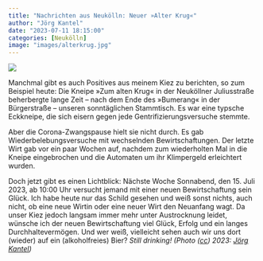```yaml
---
title: "Nachrichten aus Neukölln: Neuer »Alter Krug«"
author: "Jörg Kantel"
date: "2023-07-11 18:15:00"
categories: [Neukölln]
image: "images/alterkrug.jpg"
---
```


[![](images/alterkrug-b.jpg)](https://www.flickr.com/photos/schockwellenreiter/53038819384/)

Manchmal gibt es auch Positives aus meinem Kiez zu berichten, so zum Beispiel heute: Die Kneipe »Zum alten Krug« in der Neuköllner Juliusstraße beherbergte lange Zeit -- nach dem Ende des »Bumerang« in der Bürgerstraße -- unseren sonntäglichen Stammtisch. Es war eine typsche Eckkneipe, die sich eisern gegen jede Gentrifizierungsversuche stemmte.

Aber die Corona-Zwangspause hielt sie nicht durch. Es gab Wiederbelebungsversuche mit wechselnden Bewirtschaftungen. Der letzte Wirt gab vor ein paar Wochen auf, nachdem zum wiederholten Mal in die Kneipe eingebrochen und die Automaten um ihr Klimpergeld erleichtert wurden.

Doch jetzt gibt es einen Lichtblick: Nächste Woche Sonnabend, den 15. Juli 2023, ab 10:00 Uhr versucht jemand mit einer neuen Bewirtschaftung sein Glück. Ich habe heute nur das Schild gesehen und weiß sonst nichts, auch nicht, ob eine neue Wirtin oder eine neuer Wirt den Neuanfang wagt. Da unser Kiez jedoch langsam immer mehr unter Austrocknung leidet, wünsche ich der neuen Bewirtschaftung viel Glück, Erfolg und ein langes Durchhaltevermögen. Und wer weiß, vielleicht sehen auch wir uns dort (wieder) auf ein (alkoholfreies) Bier? *Still drinking!* *(Photo ([cc](http://creativecommons.org/licenses/by-nc-nd/2.0/)) 2023: [Jörg Kantel](http://cognitiones.kantel-chaos-team.de/cv.html))*